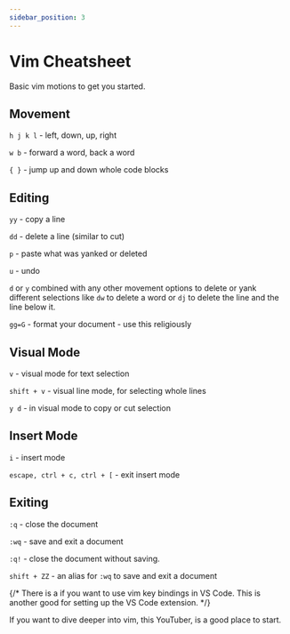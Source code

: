 ```yaml
---
sidebar_position: 3
---
```



# Vim Cheatsheet

Basic vim motions to get you started.

## Movement

`h j k l` - left, down, up, right

`w b` - forward a word, back a word

`{ }` - jump up and down whole code blocks

## Editing

`yy` - copy a line

`dd` - delete a line (similar to cut)

`p` - paste what was yanked or deleted

`u` - undo

`d` or `y` combined with any other movement options to delete or yank different selections like `dw` to delete a word or `dj` to delete the line and the line below it.

`gg=G` - format your document - use this religiously

## Visual Mode

`v` - visual mode for text selection

`shift + v` - visual line mode, for selecting whole lines

`y d` - in visual mode to copy or cut selection

## Insert Mode

`i` - insert mode

`escape, ctrl + c, ctrl + [` - exit insert mode

## Exiting

`:q` - close the document

`:wq` - save and exit a document

`:q!` - close the document without saving.

`shift + ZZ` - an alias for `:wq` to save and exit a document

{/* There is a <LinkWithIcon to="https://marketplace.visualstudio.com/items?itemName=VS Codevim.vim" text="vim VS Code extension" /> if you want to use vim key bindings in VS Code. This is another good <LinkWithIcon to="https://marketplace.visualstudio.com/items?itemName=VS Codevim.vim" text="vim VS Code extension" /> for setting up the VS Code extension. */}

If you want to dive deeper into vim, this YouTuber, <LinkWithIcon to="https://www.youtube.com/@ThePrimeagen" text="The Primeagen" /> is a good place to start.
